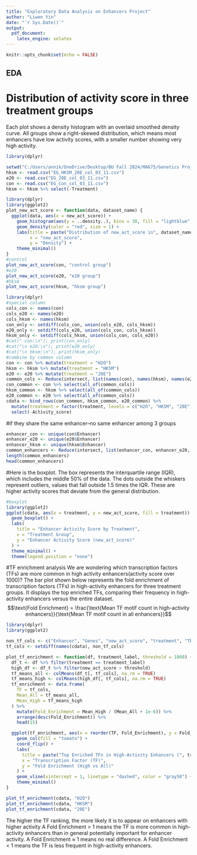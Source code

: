 ---
title: "Exploratory Data Analysis on Enhancers Project"
author: "Liwen Yin"
date: "`r Sys.Date()`"
output:
  pdf_document:
    latex_engine: xelatex
---
```{r}
knitr::opts_chunk$set(echo = FALSE)
```
## EDA 
# Distribution of activity score in three treatment groups
Each plot shows a density histogram with an overlaid smoothed density curve. All groups show a right-skewed distribution, which means most enhancers have low activity scores, with a smaller number showing very high activity.
```{r}
library(dplyr)

setwd("C:/Users/annik/OneDrive/Desktop/BU Fall 2024/MA675/Genetics Project")
hksm <- read.csv("EG_HKSM_20E_col_03_11.csv")
e20 <- read.csv("EG_20E_col_03_11.csv")
con <- read.csv("EG_Con_col_03_11.csv")
hksm <- hksm %>% select(-Treatment)
```

```{r}
library(dplyr)
library(ggplot2)
plot_new_act_score <- function(data, dataset_name) {
  ggplot(data, aes(x = new_act_score)) +
    geom_histogram(aes(y = ..density..), bins = 30, fill = "lightblue", color = "black", alpha = 0.7) +
    geom_density(color = "red", size = 1) +
    labs(title = paste("Distribution of new_act_score in", dataset_name),
         x = "new_act_score",
         y = "Density") +
    theme_minimal()
}
#control
plot_new_act_score(con, "control group")
#e20 
plot_new_act_score(e20, "e20 group")
#hksm
plot_new_act_score(hksm, "hksm group")
```

```{r}
library(dplyr)
#special column
cols_con <- names(con)
cols_e20 <- names(e20)
cols_hksm <- names(hksm)
con_only <- setdiff(cols_con, union(cols_e20, cols_hksm))
e20_only <- setdiff(cols_e20, union(cols_con, cols_hksm))
hksm_only <- setdiff(cols_hksm, union(cols_con, cols_e20))
#cat(" con:\n"); print(con_only)
#cat("\n e20:\n"); print(e20_only)
#cat("\n hksm:\n"); print(hksm_only)
#combine by common column
con <- con %>% mutate(treatment = "H2O")
hksm <- hksm %>% mutate(treatment = "HKSM")
e20 <- e20 %>% mutate(treatment = "20E")
common_cols <- Reduce(intersect, list(names(con), names(hksm), names(e20)))
con_common <- con %>% select(all_of(common_cols))
hksm_common <- hksm %>% select(all_of(common_cols))
e20_common <- e20 %>% select(all_of(common_cols))
cdata <- bind_rows(con_common, hksm_common, e20_common) %>%
  mutate(treatment = factor(treatment, levels = c("H2O", "HKSM", "20E"))) %>% 
  select(-Activity_score)
```
#if they share the same enhancer--no same enhancer among 3 groups
```{r}
enhancer_con <- unique(con$Enhancer)
enhancer_e20 <- unique(e20$Enhancer)
enhancer_hksm <- unique(hksm$Enhancer)
common_enhancers <- Reduce(intersect, list(enhancer_con, enhancer_e20, enhancer_hksm))
length(common_enhancers)
head(common_enhancers)
```
#Here is the boxplot. The box represents the interquartile range (IQR), which includes the middle 50% of the data. The dots outside the whiskers represent outliers, values that fall outside 1.5 times the IQR. These are higher activity scores that deviate from the general distribution.
```{r}
#boxplot
library(ggplot2)
ggplot(cdata, aes(x = treatment, y = new_act_score, fill = treatment)) +
  geom_boxplot() +
  labs(
    title = "Enhancer Activity Score by Treatment",
    x = "Treatment Group",
    y = "Enhancer Activity Score (new_act_score)"
  ) +
  theme_minimal() +
  theme(legend.position = "none")
```
#TF enrichment analysis
We are wondering which transcription factors (TFs) are more common in high activity enhancers(activity score over 1000)?
The bar plot shown below represents the fold enrichment of transcription factors (TFs) in high-activity enhancers for three treatment groups. It displays the top enriched TFs, comparing their frequency in high-activity enhancers versus the entire dataset.
$$\text{Fold Enrichment} = \frac{\text{Mean TF motif count in high-activity enhancers}}{\text{Mean TF motif count in all enhancers}}$$

```{r}
library(dplyr)
library(ggplot2)

non_tf_cols <- c("Enhancer", "Genes", "new_act_score", "treatment", "TBS", "Length")
tf_cols <- setdiff(names(cdata), non_tf_cols)

plot_tf_enrichment <- function(df, treatment_label, threshold = 1000) {
  df_t <- df %>% filter(treatment == treatment_label)
  high_df <- df_t %>% filter(new_act_score > threshold)
  tf_means_all <- colMeans(df_t[, tf_cols], na.rm = TRUE)
  tf_means_high <- colMeans(high_df[, tf_cols], na.rm = TRUE)
  tf_enrichment <- data.frame(
    TF = tf_cols,
    Mean_All = tf_means_all,
    Mean_High = tf_means_high
  ) %>%
    mutate(Fold_Enrichment = Mean_High / (Mean_All + 1e-6)) %>%
    arrange(desc(Fold_Enrichment)) %>%
    head(15)

  ggplot(tf_enrichment, aes(x = reorder(TF, Fold_Enrichment), y = Fold_Enrichment)) +
    geom_col(fill = "tomato") +
    coord_flip() +
    labs(
      title = paste("Top Enriched TFs in High-Activity Enhancers (", treatment_label, ")", sep = ""),
      x = "Transcription Factor (TF)",
      y = "Fold Enrichment (High vs All)"
    ) +
    geom_vline(xintercept = 1, linetype = "dashed", color = "gray50") +
    theme_minimal()
}

plot_tf_enrichment(cdata, "H2O")
plot_tf_enrichment(cdata, "HKSM")
plot_tf_enrichment(cdata, "20E")
```
The higher the TF ranking, the more likely it is to appear on enhancers with higher activity
A Fold Enrichment > 1 means the TF is more common in high-activity enhancers than in general  potentially important for enhancer activity.
A Fold Enrichment ≈ 1 means no real difference.
A Fold Enrichment < 1 means the TF is less frequent in high-activity enhancers.



